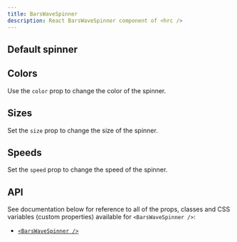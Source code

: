 ```yaml
---
title: BarsWaveSpinner
description: React BarsWaveSpinner component of <hrc />
---
```



## Default spinner

<Demo layout="row">
  <Demos.BarsWaveSpinnerDefault />
</Demo>

<SourceCode code={defaultCode} title="default.tsx" />

## Colors

Use the `color` prop to change the color of the spinner.

<Demo layout="row">
  <Demos.BarsWaveSpinnerColors />
</Demo>

<SourceCode code={colorsCode} title="colors.tsx" />

## Sizes

Set the `size` prop to change the size of the spinner.

<Demo layout="row">
  <Demos.BarsWaveSpinnerSizes />
</Demo>

<SourceCode code={sizesCode} title="sizes.tsx" />

## Speeds

Set the `speed` prop to change the speed of the spinner.

<Demo layout="row">
  <Demos.BarsWaveSpinnerSpeeds />
</Demo>

<SourceCode code={speedsCode} title="speeds.tsx" />

## API

See documentation below for reference to all of the props, classes and CSS
variables (custom properties) available for `<BarsWaveSpinner />`:

- [`<BarsWaveSpinner />`](/hrc/api/bars-wave-spinner)
